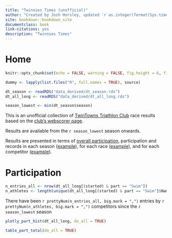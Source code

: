```yaml
--- 
title: "Twinnies Times (unofficial)"
author: "Created by Josh Horsley, updated `r as.integer(format(Sys.time(),'%d'))` `r format(Sys.time(),'%b %Y')`"
site: bookdown::bookdown_site
documentclass: book
link-citations: yes
description: "Twinnies Times"
---
```


# Home

```r

knitr::opts_chunk$set(echo = FALSE, warning = FALSE, fig.height = 6, fig.width = 7)

dummy <- lapply(list.files("R", full.names = TRUE), source)

dt_season <- readRDS("data_derived/dt_season.rds")
dt_all_long <- readRDS("data_derived/dt_all_long.rds")

season_lowest <- min(dt_season$season)

```




This is an unofficial collection of [TwinTowns Triathlon Club](http://www.twintownstriathlon.org.au){target="_blank"} race results based on the [club's webscorer page](https://www.webscorer.com/33755){target="_blank"}.

Results are available from the `r season_lowest` season onwards.

Results are presented in terms of [overall participation](#participation-total-all), participation and records in each season ([example](#participation-total-2020-2021)), for each race ([example](#r-2021-02-13)), and for each competitor ([example](#a-tracy-foyster)).


# Participation {#participation-total-all}

```r
n_entries_all <- nrow(dt_all_long[(started) & part == "Swim"])
n_athletes <- length(unique(dt_all_long[(started) & part == "Swim"]$Name))
```

There have been `r prettyNum(n_entries_all, big.mark = ",")` entries by `r prettyNum(n_athletes, big.mark = ",")` competitors since the `r season_lowest` season


```r
plotly_part_hist(dt_all_long, do_all = TRUE)
```


```r
table_part_total(do_all = TRUE)

```

